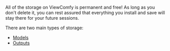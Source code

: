 All of the storage on ViewComfy is permanent and free! As long as you don't delete it, you can rest assured that everything you install and save will stay there for your future sessions. 

There are two main types of storage: 
- [Models](/storage/models) 
- [Outputs](/storage/outputs)